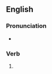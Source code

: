 ==English==

===Pronunciation===
* {{IPA|[ɜɽ̃ɻˌˈstæn(d̚)]}}

===Verb===
{{en-verb|unnerstands|unnerstanding|unnerstood}}

# {{eye dialect of|understand}}
